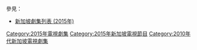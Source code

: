{{Catnav|頁面分類|...|電視節目|電視劇|每年電視影集|2015年電視影集}}
{{Catnav|頁面分類|...|電視節目|電視劇|各國電視劇|新加坡電視劇|每年新加坡電視劇集}}
{{cat year nav
| year = 2015
| cat = 新加坡電視劇集 
| sortkey = 新加坡電視劇集
| article = 新加坡電視劇
| in = 
}}
參見：
*[[新加坡劇集列表_(2015年)|新加坡劇集列表 (2015年)]]

[[Category:2015年電視劇集|Category:2015年電視劇集]]
[[Category:2015年新加坡電視節目|Category:2015年新加坡電視節目]]
[[Category:2010年代新加坡電視劇集|Category:2010年代新加坡電視劇集]]
